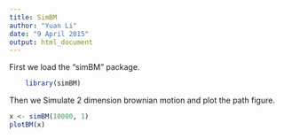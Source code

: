```yaml
---
title: SimBM
author: "Yuan Li"
date: "9 April 2015"
output: html_document
---
```


First we load the "simBM" package.
```r
    library(simBM)
```

Then we Simulate 2 dimension brownian motion and plot the path figure.
```r
x <- simBM(10000, 1)
plotBM(x)
```

      